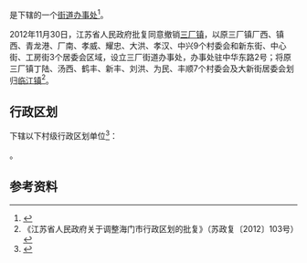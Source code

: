 {{中国乡级行政区|32/06/84/003/000}}

'''{{PAGENAMEBASE}}'''是{{PRC admin/fullname|32/06/84/003/000|3}}下辖的一个[[街道办事处|街道办事处]]<ref>{{PRC admin/ref sgc|{{PRC admin/parent|32/06/84/003/000}}}}</ref>。

2012年11月30日，江苏省人民政府批复同意撤销[[三厂镇|三厂镇]]，以原三厂镇厂西、镇西、青龙港、厂南、孝威、耀忠、大洪、孝汉、中兴9个村委会和新东街、中心街、工房街3个居委会区域，设立三厂街道办事处，办事处驻中华东路2号；将原三厂镇丁陆、汤西、鹤丰、新丰、刘洪、为民、丰顺7个村委会及大新街居委会划归[[临江镇_(海门市)|临江镇]]<ref>《江苏省人民政府关于调整海门市行政区划的批复》（苏政复〔2012〕103号）</ref>。

== 行政区划 ==
{{PAGENAMEBASE}}下辖以下村级行政区划单位<ref>{{PRC admin/ref sgc|32/06/84/003/000}}</ref>：

{{PRC admin/children|32/06/84/003/000}}。

== 参考资料 ==
{{reflist}}

{{江苏行政区划小作品}}
{{PRC admin/navcat|32/06/84/003/000}}